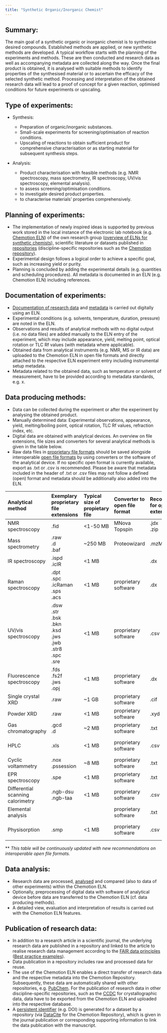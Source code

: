 ```yaml
---
title: "Synthetic Organic/Inorganic Chemist"
---
```


## Summary:

The main goal of a synthetic organic or inorganic chemist is to synthesise desired compounds. Established methods are applied, or new synthetic methods are developed. A typical workflow starts with the planning of the experiments and methods. These are then conducted and research data as well as accompanying metadata are collected along the way. Once the final product is obtained, it is analysed with suitable methods to identify properties of the synthesised material or to ascertain the efficacy of the selected synthetic method. Processing and interpretation of the obtained research data will lead to a proof of concept for a given reaction, optimised conditions for future experiments or upscaling.

## Type of experiments:

- Synthesis: 
    - Preparation of organic/inorganic substances.
    - Small-scale experiments for screening/optimisation of reaction conditions.
    - Upscaling of reactions to obtain sufficient product for comprehensive characterisation or as starting material for subsequent synthesis steps.


- Analysis:
    - Product characterisation with feasible methods (e.g. NMR spectroscopy, mass spectrometry, IR spectroscopy, UV/vis spectroscopy, elemental analysis).
    - to assess screening/optimisation conditions.
    - to investigate desired product properties.
    - to characterise materials’ properties comprehensively.

## Planning of experiments:

- The implementation of newly inspired ideas is supported by previous work stored in the local instance of the electronic lab notebook (e.g. [Chemotion ELN](https://www.chemotion.net/chemotionsaurus/index.html)) of the own research group ([overview of ELNs for synthetic chemists](/docs/Topics%20and%20Concepts/ELN)), scientific literature or datasets published in [repositories](/docs/Topics%20and%20Concepts/Repositories) (discipline-specific repositories such as the [Chemotion repository](https://www.chemotion-repository.net/welcome)).
- Experimental design follows a logical order to achieve a specific goal, such as increasing yield or purity.
- Planning is concluded by adding the experimental details (e.g. quantities and scheduling procedures). All metadata is documented in an ELN (e.g. Chemotion ELN) including references.

## Documentation of experiments:

- [Documentation of research data](/docs/Problems/Data%20Documentation) and [metadata](/docs/Topics%20and%20Concepts/Metadata) is carried out digitally using an ELN.
- Experimental conditions (e.g. solvents, temperature, duration, pressure) are noted in the ELN.
- Observations and results of analytical methods with no digital output (i.e. no data files) are added manually to the ELN entry of the experiment, which may include appearance, yield, melting point, optical rotation or TLC Rf values (with metadata where applicable).
- Obtained data from analytical instruments (e.g. NMR, MS or IR data) are uploaded to the Chemotion ELN in open file formats and directly attached to the respective ELN experiment entry including instrumental setup metadata.
- Metadata related to the obtained data, such as temperature or solvent of measurement, have to be provided according to metadata standards, e.g. x.

## Data producing methods:

- Data can be collected during the experiment or after the experiment by analysing the obtained product.
- Manually determined data: Experimental observations, appearance, yield, melting/boiling point, optical rotation, TLC Rf values, refraction index, etc.
- Digital data are obtained with analytical devices. An overview on file extensions, file sizes and converters for several analytical methods is given in the table below.
- Raw data files in [proprietary file formats](/docs/Topics%20and%20Concepts/Data%20format%20standards) should be saved alongside interoperable [open file formats](/docs/Topics%20and%20Concepts/Data%20format%20standards) by using converters or the software of the analytical device. If no specific open format is currently available, export as .txt or .csv is recommended. Please be aware that metadata included in the header of .txt or .csv files may not follow a defined (open) format and metadata should be additionally also added into the ELN.

|Analytical method|Exemplary proprietary file extensions|Typical size of propietary file|Converter to open file format|Recommendation for open file extension*|File format|File size of open format|
|:------------|:------------|:------------|:------------|:------------|:------------|:------------|
|NMR spectroscopy|.fid|<1-50 MB|MNova <br /> Topspin|.jdx <br /> .zip<br />|JACAMP-DX<br />NMReDATA|~1 MB|
|Mass spectrometry|.raw <br /> .d <br /> .baf|~250 MB|Proteowizard|.mzML|mzML|~250 MB|
|IR spectroscopy|.ispd <br /> .icIR|<1 MB| |.dx|JCAMP-DX|<1 MB|
|Raman spectroscopy|.dpt <br /> .spc <br /> .icRaman <br /> .sps <br /> .acs|<1 MB|proprietary software|.dx|JCAMP-DX|<1 MB|
|UV/vis spectroscopy|.dsw <br /> .str <br /> .bsk <br /> .bkn <br /> .ksd <br /> .jws <br /> .jwb <br /> .str8 <br /> .spc <br /> .sre|<1 MB|proprietary software|.csv|comma-separated values|<1 MB|
|Fluorescence spectroscopy|.fds <br /> .fs2f <br /> .jws <br /> .opj|<1 MB|proprietary software|.dx|JCAMP-DX|<1 MB|
|Single crystal XRD|.raw|~1 GB|proprietary software|.cif|crystallographic information file|<1 MB|
|Powder XRD|.raw|<1 MB|proprietary software|.xyd|text file|<1 MB|
|Gas chromatography|.gcd <br /> .d|~2 MB|proprietary software|.txt|text file|<1 MB|
|HPLC|.xls|<1 MB|proprietary software|.csv|comma-separated values|<1 MB|
|Cyclic voltammetry|.nox <br /> .pssession|~8 MB|proprietary software|.txt|text file|<1 MB|
|EPR spectroscopy|.spe|<1 MB|proprietary software|.txt|text file|<1 MB|
|Differential scanning calorimetry|.ngb-dsu <br /> .ngb-taa|<1 MB|proprietary software|.csv|comma-separated values|<1 MB|
|Elemental analysis| | |proprietary software|.txt|text file|<1 MB|
|Physisorption|.smp|<1 MB|proprietary software|.csv|comma-separated values|<1 MB|

** *This table will be continuously updated with new recommendations on interoperable open file formats.*

## Data analysis:

- Research data are processed, [analysed](/docs/Problems/Data%20analysis) and compared (also to data of other experiments) within the Chemotion ELN.
- Optionally, preprocessing of digital data with software of analytical device before data are transferred to the Chemotion ELN (cf. data producing methods).
- A detailed view, evaluation and interpretation of results is carried out with the Chemotion ELN features.

## Publication of research data:

- In addition to a research article in a scientific journal, the underlying research data are published in a repository and linked to the article to realise research data management according to the [FAIR data principles](/docs/Topics%20and%20Concepts/FAIR%20data%20principles) ([Best practice examples](/docs/Topics%20and%20Concepts/Best%20practice)).
- Data publication in a repository includes raw and processed data for reuse.
- The use of the Chemotion ELN enables a direct transfer of research data and the respective metadata into the Chemotion Repository. Subsequently, these data are automatically shared with other repositories, e.g. [PubChem](https://pubchem.ncbi.nlm.nih.gov/). For the publication of research data in other discipline-specific repositories, such as the [CCDC](https://www.ccdc.cam.ac.uk/) for crystallographic data, data have to be exported from the Chemotion ELN and uploaded into the respective database.
- A [persistent identifier](/docs/Topics%20and%20Concepts/PID) (e.g. DOI) is generated for a dataset by a repository (via [DataCite](https://datacite.org/) for the Chemotion Repository), which is given in the journal publication or corresponding supporting information to link the data publication with the manuscript.
